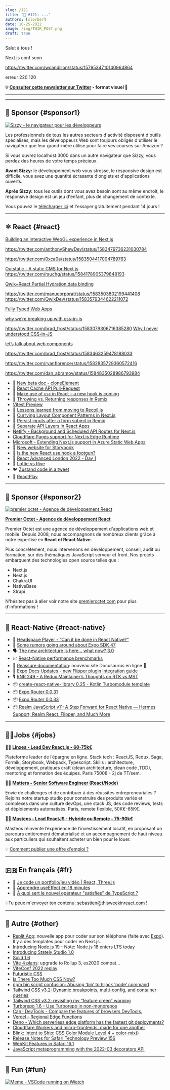 ```yaml
---
slug: /121
title: "📨 #121: ..."
authors: [slorber]
date: 10-25-2022
image: /img/TWIR_POST.png
draft: true
---
```


Salut à tous !

Next.js conf soon

https://twitter.com/wcandillon/status/1579534710140964864

erreur 220 120

<Todo />

<!-- truncate -->

**💡 [Consulter cette newsletter sur Twitter](https://slo.im/thread) - format visuel 🎨**

---


<Support />

---

## 💸 Sponsor {#sponsor1}

[![Sizzy - le navigateur pour les développeurs](/emails/issues/120/sizzy.jpg)](https://sizzy.co/?utm_campaign=newsletter&utm_source=thisweekinreact)

Les professionnels de tous les autres secteurs d'activité disposent d'outils spécialisés, mais les développeurs Web sont toujours obligés d'utiliser le navigateur que leur grand-mère utilise pour faire ses courses sur Amazon ?

Si vous ouvrez localhost:3000 dans un autre navigateur que Sizzy, vous perdez des heures de votre temps précieux.

**Avant Sizzy:** le développement web vous stresse, le responsive design est difficile, vous avez une quantité écrasante d'onglets et d'applications ouverts.

**Après Sizzy:** tous les outils dont vous avez besoin sont au même endroit, le responsive design est un jeu d'enfant, plus de changement de contexte.

Vous pouvez le [télécharger ici](https://sizzy.co/?utm_campaign=newsletter&utm_source=thisweekinreact) et l'essayer gratuitement pendant 14 jours !

---

## ⚛️ React {#react}

[Building an interactive WebGL experience in Next.js](https://vercel.com/blog/building-an-interactive-webgl-experience-in-next-js)

https://twitter.com/anthonyShewDev/status/1583479736231030784

https://twitter.com/0xca0a/status/1583504417004789763

[Outstatic - A static CMS for Next.js](https://outstatic.com/)
https://twitter.com/rauchg/status/1584178905379848193

[Qwik+React Partial Hydration data binding](https://www.youtube.com/watch?v=fLH28rDu97I)

https://twitter.com/manucorporat/status/1583503802199441408
https://twitter.com/QwikDev/status/1583579344622211072

[Fully Typed Web Apps](https://www.epicweb.dev/fully-typed-web-apps)

[why we’re breaking up with css-in-js](https://bradfrost.com/blog/link/why-were-breaking-up-with-css-in-js/)

https://twitter.com/brad_frost/status/1583079306716385280
[Why I never understood CSS-in-JS](https://www.silvestar.codes/articles/why-i-never-understood-css-in-js/)

[let’s talk about web components](https://bradfrost.com/blog/post/lets-talk-about-web-components/)

https://twitter.com/brad_frost/status/1583463259478188033

https://twitter.com/ryanflorence/status/1582835729360572416

https://twitter.com/dan_abramov/status/1584835028986793984

- 📖 [New beta doc - cloneElement](https://twitter.com/dan_abramov/status/1582814754426433537)
- 📡 [React Cache API Pull-Request](https://github.com/facebook/react/pull/25506)
- 📜 [Make use of `use` in React – a new hook is coming](https://vived.io/new-hook-is-coming-to-react-frontend-weekly-vol-109/)
- 📜 [Throwing vs. Returning responses in Remix](https://sergiodxa.com/articles/throwing-vs-returning-responses-in-remix)
- [Vitest Preview](https://twitter.com/hung_dev/status/1584491260773289984)
- 📜 [Lessons learned from moving to Recoil.js](https://kitemaker.co/blog/lessons-learned-from-moving-to-recoil)
- 📜 [Currying Layout Component Patterns in Next.js](https://creativedesignsguru.com/currying-nextjs-layout/)
- 📜 [Persist inputs after a form submit in Remix](https://sergiodxa.com/articles/persist-inputs-after-a-form-submit-in-remix)
- 📜 [Separate API Layers In React Apps](https://profy.dev/article/react-architecture-api-layer)
- [Netlify - Background and Scheduled API Routes for Next.js](https://www.netlify.com/blog/new-background-scheduled-api-routes-nextjs/)
- [Cloudflare Pages support for Next.js Edge Runtime](https://twitter.com/GregBrimble/status/1584530048522293250)
- [Microsoft - Extending Next.js support in Azure Static Web Apps](https://techcommunity.microsoft.com/t5/apps-on-azure-blog/extending-next-js-support-in-azure-static-web-apps/ba-p/3627975)
- 🔗 [New website for Storybook](https://twitter.com/storybookjs/status/1583175829009289216)
- 🎥 [Is the new React use hook a footgun?](https://www.youtube.com/watch?v=ytXM05PVcFU)
- 🎥 [React Advanced London 2022 - Day 1](https://www.youtube.com/watch?v=1x7mI_xuVVo)
- 🧵 [Lottie vs Rive](https://twitter.com/guidorosso/status/1582086637328031745)
- 🐦 [Zustand code in a tweet](https://twitter.com/dai_shi/status/1583082766081531905)
- 🔗 [ReactPlay](https://reactplay.io/)

<SubscribeFormEmbed />

---

## 💸 Sponsor {#sponsor2}

[![premier octet - Agence de développement React](/emails/issues/120/premieroctet.jpg)](https://www.premieroctet.com/?utm_source=react_hebdo)

**[Premier Octet - Agence de développement React](https://www.premieroctet.com/?utm_source=react_hebdo)**

Premier Octet est une agence de développement d'applications web et mobile. Depuis 2008, nous accompagnons de nombreux clients grâce à notre expertise en **React et React Native**.

Plus concrètement, nous intervenons en développement, conseil, audit ou formation, sur des thématiques JavaScript serveur et front. Nos projets embarquent des technologies open source telles que :

- Next.js
- Nest.js
- ChakraUI
- NativeBase
- Strapi

N'hésitez pas à aller voir notre site [premieroctet.com](https://www.premieroctet.com/?utm_source=react_hebdo) pour plus d'informations !

---

## 📱 React-Native {#react-native}

- 🎥 [Headspace Player - “Can it be done in React Native?”](https://www.youtube.com/watch?v=pErnuAx5GjE)
- 🤫 [Some rumors going around about Expo SDK 47](https://twitter.com/tsapeta/status/1582831949030522881)
- 🗣 [The new architecture is here… what now? 3.0](https://twitter.com/Kelset/status/1583416697741975552)
- 📈 [React-Native performance brenchmarks](https://twitter.com/almouro/status/1584628478963777537)
- 📖 [Reassure documentation](https://callstack.github.io/reassure/): nouveau site Docusaurus en ligne 🤗
- 📖 [Expo Docs Updates - new Flipper plugin integration guide](https://twitter.com/amanhimself/status/1583202477469765633)
- 🎙️ [RNR 249 - A Redux Maintainer’s Thoughts on RTK vs MST](https://reactnativeradio.com/episodes/rnr-249-a-redux-maintainers-thoughts-on-rtk-vs-mst)
- 📦 [create-react-native-library 0.25 - Kotlin Turbomodule template](https://twitter.com/satya164/status/1583462129235263490)
- 📦 [Expo Router 0.0.31](https://twitter.com/Baconbrix/status/1582875434567409664)
- 📦 [Expo Router 0.0.33](https://twitter.com/Baconbrix/status/1584289284713947136)
- 📦 [Realm JavaScript v11: A Step Forward for React Native — Hermes Support, Realm React, Flipper, and Much More](https://www.mongodb.com/developer/products/realm/realm-javascript-v11-react-native/)

---

## 🧑‍💻Jobs {#jobs}

🧑‍💼 [**Linxea - Lead Dev React.js - 60-75k€**](https://www.welcometothejungle.com/fr/companies/linxea/jobs/lead-dev-react_paris)

Plateforme leader de l’épargne en ligne.
Stack tech : ReactJS, Redux, Saga, Formik, Storybook, Webpack, Typescript.
Skills : architecture, développement, pratiques craft (clean architecture, clean code ,TDD), mentoring et formation des équipes.
Paris 75008 - 2j de TT/sem.

🧑‍💼 [**Matters - Senior Software Engineer (React/Node)**](https://bit.ly/NLReactH)

Envie de challenges et de contribuer à des réussites entrepreneuriales ? Rejoins notre startup studio pour construire des produits variés et complexes dans une culture devOps, une stack JS, des code reviews, tests et déploiements automatisés. Paris, remote flexible, 50K€-65K€.

🧑‍💼 [**Masteos - Lead ReactJS - Hybride ou Remote - 75-90k€**](https://www.welcometothejungle.com/fr/companies/masteos/jobs/lead-front-reactjs-h-f_paris?q=97ae44f44512e0f1968e134f33de64ea&o=1376093)

Masteos réinvente l’expérience de l’investissement locatif, en proposant un parcours entièrement dématérialisé et un accompagnement de haut niveau aux particuliers qui souhaitent acheter un bien pour le louer.

💡 [Comment publier une offre d'emploi ?](https://thisweekinreact.com/fr/sponsor)

---

## 🇫🇷 En français {#fr}

- 🎥 [Je code un portfolio/jeu vidéo | React, Three.js](https://www.youtube.com/watch?v=N-UBmNbN4yg)
- 🎥 [Apprendre useEffect en 18 minutes](https://www.youtube.com/watch?v=fmsTYrfZdao)
- 🎥 [À quoi sert le nouvel opérateur "satisfies" de TypeScript ?](https://www.youtube.com/watch?v=aQ0s-tv4dJc)

💡Tu peux m'envoyer ton contenu: [sebastien@thisweekinreact.com](mailto:sebastien@thisweekinreact.com?subject=Contenu%20en%20fran%C3%A7ais) !

---

## 🔀 Autre {#other}

- [Replit App](https://twitter.com/amasad/status/1582754714575257600): nouvelle app pour coder sur son téléphone (faite avec [Expo](https://twitter.com/amasad/status/1582968657675661314)). Il y a des templates pour coder en Next.js.
- [Introducing Node.js 19](https://www.redhat.com/en/blog/introducing-nodejs-19) - Note: Node.js 18 enters LTS today
- [Introducing Stately Studio 1.0](https://stately.ai/blog/introducing-stately-studio-10)
- [Solid 1.6](https://twitter.com/solid_js/status/1583016386984480768)
- [Vite 4 plans](https://github.com/vitejs/vite/discussions/10570): upgrade to Rollup 3, es2020 compat...
- [ViteConf 2022 replay](https://viteconf.org/2022/replay)
- [Futuristic CSS](https://www.smashingmagazine.com/2022/10/futuristic-css/)
- [Is There Too Much CSS Now?](https://css-tricks.com/is-there-too-much-css-now/)
- [npm bin script confusion: Abusing ‘bin’ to hijack ‘node’ command](https://socket.dev/blog/npm-bin-script-confusion)
- [Tailwind CSS v3.2: Dynamic breakpoints, multi-config, and container queries](https://twitter.com/adamwathan/status/1582793658168152065)
- [Tailwind CSS v3.2: revisiting my “feature creep” warning](https://www.brycewray.com/posts/2022/10/tailwind-css-v3-2-revisiting-feature-creep-warning/)
- [Turborepo 1.6 - Use Turborepo in non-monorepos](https://twitter.com/turborepo/status/1583518617970233346)
- [Can I DevTools - Compare the features of browsers DevTools. ](https://canidev.tools)
- [Vercel - Regional Edge Functions](https://vercel.com/blog/regional-execution-for-ultra-low-latency-rendering-at-the-edge)
- [Deno - Which serverless edge platform has the fastest git deployments?](https://deno.com/blog/fastest-git-deploys-to-the-edge)
- [Cloudflare Workers and micro-frontends: made for one another](https://blog.cloudflare.com/better-micro-frontends/)
- [Blink: Intent to Ship: CSS Color Module Level 4 + color-mix()](https://twitter.com/intenttoship/status/1583110354074116096)
- [Release Notes for Safari Technology Preview 156](https://webkit.org/blog/13394/release-notes-for-safari-technology-preview-156/)
- [WebKit Features in Safari 16.1](https://webkit.org/blog/13399/webkit-features-in-safari-16-1/)
- [JavaScript metaprogramming with the 2022-03 decorators API](https://2ality.com/2022/10/javascript-decorators.html)

---

## 🤭 Fun {#fun}

[![Meme - VSCode running on iWatch](/emails/issues/121/meme.png)](https://twitter.com/rohanpdofficial/status/1583455633134977026)
